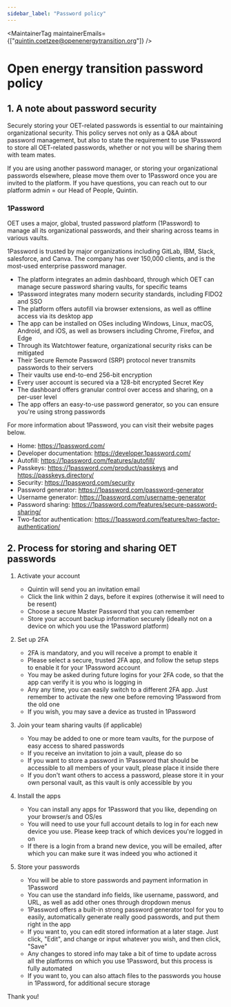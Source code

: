 ```yaml
---
sidebar_label: "Password policy"
---
```



<MaintainerTag maintainerEmails={["quintin.coetzee@openenergytransition.org"]} />

# Open energy transition password policy

## 1. A note about password security

Securely storing your OET-related passwords is essential to our maintaining organizational security. This policy serves not only as a Q&A about password management, but also to state the requirement to use 1Password to store all OET-related passwords, whether or not you will be sharing them with team mates.

If you are using another password manager, or storing your organizational passwords elsewhere, please move them over to 1Password once you are invited to the platform. If you have questions, you can reach out to our platform admin = our Head of People, Quintin.

### 1Password
OET uses a major, global, trusted password platform (1Password) to manage all its organizational passwords, and their sharing across teams in various vaults.

1Password is trusted by major organizations including GitLab, IBM, Slack, salesforce, and Canva. The company has over 150,000 clients, and is the most-used enterprise password manager.

- The platform integrates an admin dashboard, through which OET can manage secure password sharing vaults, for specific teams
- 1Password integrates many modern security standards, including FIDO2 and SSO
- The platform offers autofill via browser extensions, as well as offline access via its desktop app
- The app can be installed on OSes including Windows, Linux, macOS, Android, and iOS, as well as browsers including Chrome, Firefox, and Edge
- Through its Watchtower feature, organizational security risks can be mitigated
- Their Secure Remote Password (SRP) protocol never transmits passwords to their servers
- Their vaults use end-to-end 256-bit encryption
- Every user account is secured via a 128-bit encrypted Secret Key
- The dashboard offers granular control over access and sharing, on a per-user level
- The app offers an easy-to-use password generator, so you can ensure you're using strong passwords

For more information about 1Password, you can visit their website pages below.

- Home: https://1password.com/
- Developer documentation: https://developer.1password.com/
- Autofill: https://1password.com/features/autofill/
- Passkeys: https://1password.com/product/passkeys and https://passkeys.directory/
- Security: https://1password.com/security
- Password generator: https://1password.com/password-generator
- Username generator: https://1password.com/username-generator
- Password sharing: https://1password.com/features/secure-password-sharing/
- Two-factor authentication: https://1password.com/features/two-factor-authentication/

## 2. Process for storing and sharing OET passwords

1. Activate your account
   - Quintin will send you an invitation email
   - Click the link within 2 days, before it expires (otherwise it will need to be resent)
   - Choose a secure Master Password that you can remember
   - Store your account backup information securely (ideally not on a device on which you use the 1Password platform)

2. Set up 2FA
   - 2FA is mandatory, and you will receive a prompt to enable it
   - Please select a secure, trusted 2FA app, and follow the setup steps to enable it for your 1Password account
   - You may be asked during future logins for your 2FA code, so that the app can verify it is you who is logging in
   - Any any time, you can easily switch to a different 2FA app. Just remember to activate the new one before removing 1Password from the old one
   - If you wish, you may save a device as trusted in 1Password

3. Join your team sharing vaults (if applicable)
   - You may be added to one or more team vaults, for the purpose of easy access to shared passwords
   - If you receive an invitation to join a vault, please do so
   - If you want to store a password in 1Password that should be accessible to all members of your vault, please place it inside there
   - If you don't want others to access a password, please store it in your own personal vault, as this vault is only accessible by you

4. Install the apps
   - You can install any apps for 1Password that you like, depending on your browser/s and OS/es
   - You will need to use your full account details to log in for each new device you use. Please keep track of which devices you're logged in on
   - If there is a login from a brand new device, you will be emailed, after which you can make sure it was indeed you who actioned it

4. Store your passwords
   - You will be able to store passwords and payment information in 1Password
   - You can use the standard info fields, like username, password, and URL, as well as add other ones through dropdown menus
   - 1Password offers a built-in strong password generator tool for you to easily, automatically generate really good passwords, and put them right in the app
   - If you want to, you can edit stored information at a later stage. Just click, "Edit", and change or input whatever you wish, and then click, "Save"
   - Any changes to stored info may take a bit of time to update across all the platforms on which you use 1Password, but this process is fully automated
   - If you want to, you can also attach files to the passwords you house in 1Password, for additional secure storage

Thank you!

